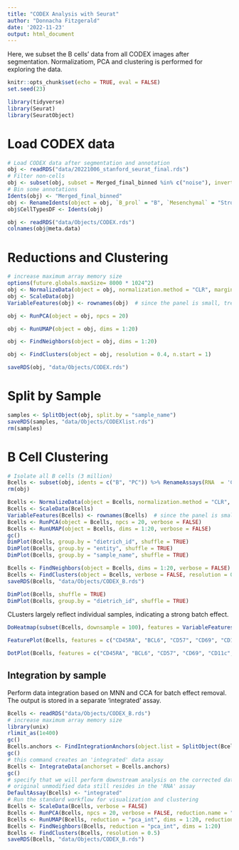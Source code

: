 ```yaml
---
title: "CODEX Analysis with Seurat"
author: "Donnacha Fitzgerald"
date: '2022-11-23'
output: html_document
---
```


Here, we subset the B cells' data from all CODEX images after segmentation. Normalizatiom, PCA and clustering is performed for exploring the data.

```r
knitr::opts_chunk$set(echo = TRUE, eval = FALSE)
set.seed(23)
```

```r
library(tidyverse)
library(Seurat)
library(SeuratObject)
```

# Load CODEX data

```r
# Load CODEX data after segmentation and annotation
obj <- readRDS("data/20221006_stanford_seurat_final.rds")
# Filter non-cells
obj <- subset(obj, subset = Merged_final_binned %in% c("noise"), invert = T)
# Bin some annotations
Idents(obj) <- "Merged_final_binned"
obj <- RenameIdents(object = obj, `B_prol` = "B", `Mesenchymal` = "Stromal", `BEC` = "Stromal", `LEC` = "Stromal")
obj$CellTypesDF <- Idents(obj)
```

```r
obj <- readRDS("data/Objects/CODEX.rds")
colnames(obj@meta.data)
```

# Reductions and Clustering
```r
# increase maximum array memory size
options(future.globals.maxSize= 8000 * 1024^2)
obj <- NormalizeData(object = obj, normalization.method = "CLR", margin = 2)
obj <- ScaleData(obj)
VariableFeatures(obj) <- rownames(obj)  # since the panel is small, treat all features as variable.
```

```r
obj <- RunPCA(object = obj, npcs = 20)
```

```r
obj <- RunUMAP(object = obj, dims = 1:20)
```

```r
obj <- FindNeighbors(object = obj, dims = 1:20)
```

```r
obj <- FindClusters(object = obj, resolution = 0.4, n.start = 1)
```

```r
saveRDS(obj, "data/Objects/CODEX.rds")
```


# Split by Sample
```r
samples <- SplitObject(obj, split.by = "sample_name")
saveRDS(samples, "data/Objects/CODEXlist.rds")
rm(samples)
```

# B Cell Clustering
```r
# Isolate all B cells (3 million)
Bcells <- subset(obj, idents = c("B", "PC")) %>% RenameAssays(RNA  = 'CODEX')
rm(obj)
```


```r
Bcells <- NormalizeData(object = Bcells, normalization.method = "CLR", margin = 2)
Bcells <- ScaleData(Bcells)
VariableFeatures(Bcells) <- rownames(Bcells)  # since the panel is small, treat all features as variable.
Bcells <- RunPCA(object = Bcells, npcs = 20, verbose = FALSE)
Bcells <- RunUMAP(object = Bcells, dims = 1:20, verbose = FALSE)
gc()
DimPlot(Bcells, group.by = "dietrich_id", shuffle = TRUE)
DimPlot(Bcells, group.by = "entity", shuffle = TRUE)
DimPlot(Bcells, group.by = "sample_name", shuffle = TRUE)
```

```r
Bcells <- FindNeighbors(object = Bcells, dims = 1:20, verbose = FALSE)
Bcells <- FindClusters(object = Bcells, verbose = FALSE, resolution = 0.5, n.start = 1)
saveRDS(Bcells, "data/Objects/CODEX_B.rds")
```


```r
DimPlot(Bcells, shuffle = TRUE)
DimPlot(Bcells, group.by = "dietrich_id", shuffle = TRUE)
```
CLusters largely reflect individual samples, indicating a strong batch effect.

```r
DoHeatmap(subset(Bcells, downsample = 100), features = VariableFeatures(Bcells))
```
```r
FeaturePlot(Bcells, features = c("CD45RA", "BCL6", "CD57", "CD69", "CD11c", "CD38"))
```
```r
DotPlot(Bcells, features = c("CD45RA", "BCL6", "CD57", "CD69", "CD11c", "CD38"))
```

## Integration by sample

Perform data integration based on MNN and CCA for batch effect removal. The output is stored in a separate 'integrated' assay.
```r
Bcells <- readRDS("data/Objects/CODEX_B.rds")
# increase maximum array memory size
library(unix)
rlimit_as(1e400)
gc()
Bcells.anchors <- FindIntegrationAnchors(object.list = SplitObject(Bcells, split.by = "dietrich_id"))
gc()
# this command creates an 'integrated' data assay
Bcells <- IntegrateData(anchorset = Bcells.anchors)
gc()
# specify that we will perform downstream analysis on the corrected data note that the
# original unmodified data still resides in the 'RNA' assay
DefaultAssay(Bcells) <- "integrated"
# Run the standard workflow for visualization and clustering
Bcells <- ScaleData(Bcells, verbose = FALSE)
Bcells <- RunPCA(Bcells, npcs = 20, verbose = FALSE, reduction.name = "pca_int")
Bcells <- RunUMAP(Bcells, reduction = "pca_int", dims = 1:20, reduction.name = "umap_int")
Bcells <- FindNeighbors(Bcells, reduction = "pca_int", dims = 1:20)
Bcells <- FindClusters(Bcells, resolution = 0.5)
saveRDS(Bcells, "data/Objects/CODEX_B.rds")
```

